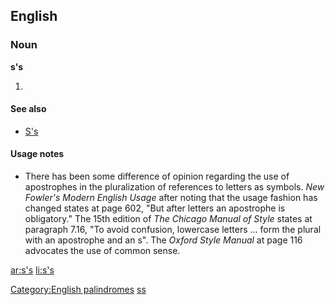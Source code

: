 {{also|SS|sS|ss.|S's|§§}}

==English==

===Noun===
'''s's'''

# {{plural of|s}}

====See also====
* [[S's]]

====Usage notes====
* There has been some difference of opinion regarding the use of apostrophes in the pluralization of references to letters as symbols. ''New Fowler's Modern English Usage'' after noting that the usage fashion has changed states at page 602, "But after letters an apostrophe is obligatory." The 15th edition of ''The Chicago Manual of Style'' states at paragraph 7.16, "To avoid confusion, lowercase letters ... form the plural with an apostrophe and an s". The ''Oxford Style Manual'' at page 116 advocates the use of common sense.

[[Category:English palindromes]]
[[Category:English terms spelled with '|ss]]

[[ar:s's]]
[[li:s's]]
